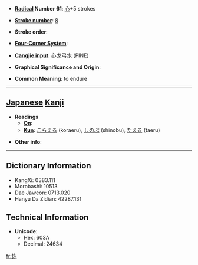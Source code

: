 * '''[[Wiktionary:Chinese radical index| Radical]] Number 61''': [[Wiktionary:Chinese radical index 心|心]]+5 strokes

* '''[[Wiktionary:Chinese total strokes index|Stroke number]]''': [[Wiktionary:Chinese total strokes index 8|8]]

* '''Stroke order''': 

* '''[[Wiktionary:Chinese four corner index|Four-Corner System]]''': 

* '''[[Wiktionary:Chinese Cangjie index|Cangjie input]]''': 心戈弓水 (PINE)

* '''Graphical Significance and Origin''': 

* '''Common Meaning''': to endure

----

== [[Japanese]] [[Kanji]] ==

* '''Readings'''
** '''[[On]]''': 
** '''[[Kun]]''': [[こらえる]] (koraeru), [[しのぶ]] (shinobu), [[たえる]] (taeru)

* '''Other info''':  

----

== Dictionary Information ==

* KangXi: 0383.111
* Morobashi: 10513
* Dae Jaweon: 0713.020
* Hanyu Da Zidian: 42287.131

== Technical Information ==

* '''Unicode''':
** Hex: 603A
** Decimal: 24634

[[fr:怺]]